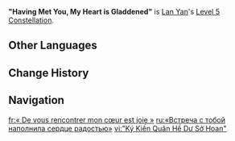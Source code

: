 {{Constellation Infobox
|image         = Constellation "Having Met You, My Heart is Gladdened".png
|character     = Lan Yan
|level         = 5
|description   = Increases the Level of [[Lustrous Moonrise]] by 3.<br>Maximum upgrade level is 15.
|scale_att1    = 
|scale_att2    = 
|utility1      = Talent Level Increase
|utility2      = Elemental Burst Level Increase
}}
'''"Having Met You, My Heart is Gladdened"''' is [[Lan Yan]]'s [[Level 5 Constellation]].
<!--
==Gameplay Notes==
--><!--
==Preview==
{{Preview
|file = "Having Met You, My Heart is Gladdened" Preview
}}
-->
==Other Languages==
{{Other Languages
|en       = "Having Met You, My Heart is Gladdened"
|zhs      = 「既见君兮予所欢」
|zhs_rm   = "Jìjiànjūnxī Yǔsuǒhuān"
|zht      = 「既見君兮予所歡」
|zht_rm   = "Jìjiànjūnxī Yǔsuǒhuān"
|zh_tl    = 
|ja       = 「一別相逢ひて胸高鳴る」
|ja_rm    = "Ichibetsu Souhou Hite Mune Takanaru"{{Assumed}}
|ja_tl    = 
|ko       = 「그대를 만난 이 기쁨을」
|ko_rm    = 
|ko_tl    = 
|es       = La felicidad de verte
|es_tl    = The Happiness of Seeing You
|fr       = « De vous rencontrer mon cœur est joie »
|fr_tl    = "Having Met You, My Heart is Joy"
|ru       = «Встреча с тобой наполнила сердце радостью»
|ru_tl    = 
|th       = "Having Met You, My Heart is Gladdened"
|vi       = "Ký Kiến Quân Hề Dư Sở Hoan"
|vi_tl    = 
|de       = „Allein dir zu begegnen, ist mir Freude genug“
|de_tl    = "Just Meeting You, is Joy Enough For Me"
|id       = "Having Met You, My Heart is Gladdened"
|pt       = "Meu Coração Alegra-se de te Conhecer"
|pt_tl    = 
|tr       = "Kalbim Seni Tanımaktan Ziyadesiyle Mesut"
|tr_tl    = 
|it       = "La felicità dimora nel nostro incontro"
|it_tl    = 
}}

==Change History==
{{Change History|5.3}}

==Navigation==
{{Talent Navbox|Lan Yan}}

[[fr:« De vous rencontrer mon cœur est joie »]]
[[ru:«Встреча с тобой наполнила сердце радостью»]]
[[vi:"Ký Kiến Quân Hề Dư Sở Hoan"]]